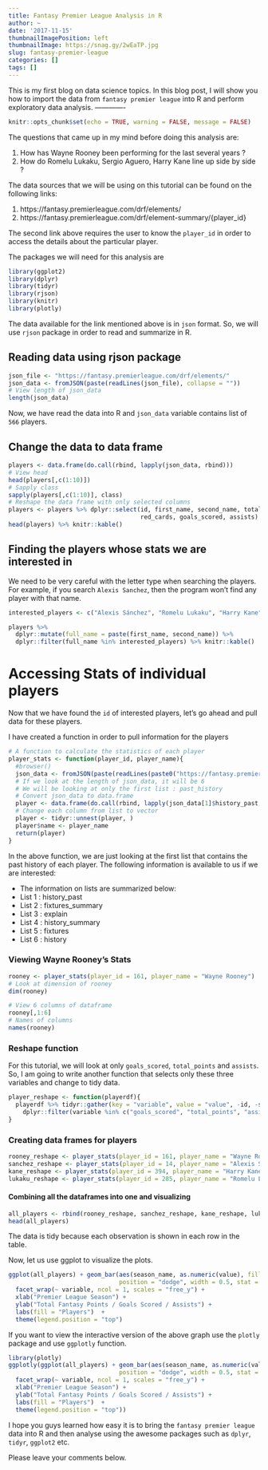 ---
title: Fantasy Premier League Analysis in R
author: ~
date: '2017-11-15'
thumbnailImagePosition: left
thumbnailImage: https://snag.gy/2wEaTP.jpg
slug: fantasy-premier-league
categories: []
tags: []
---


This is my first blog on data science topics. In this blog post, I will show you 
how to import the data from `fantasy premier league` into R and perform exploratory 
data analysis. 
------------- 


```{r setup, include=FALSE}
knitr::opts_chunk$set(echo = TRUE, warning = FALSE, message = FALSE)
```

The questions that came up in my mind before doing this analysis are: 

1. How has Wayne Rooney been performing for the last several years ? 
2. How do Romelu Lukaku, Sergio Aguero, Harry Kane line up side by side ? 

The data sources that we will be using on this tutorial can be found on the following links: 

1. https://fantasy.premierleague.com/drf/elements/
2. https://fantasy.premierleague.com/drf/element-summary/{player_id} 

The second link above requires the user to know the `player_id` in order to access 
the details about the particular player. 

The packages we will need for this analysis are 

```{r warning=FALSE, message=FALSE}
library(ggplot2)
library(dplyr)
library(tidyr)
library(rjson)
library(knitr)
library(plotly)
```

The data available for the link mentioned above is in `json` format. So, we will 
use `rjson` package in order to read and summarize in R. 

## Reading data using rjson package

```{r}
json_file <- "https://fantasy.premierleague.com/drf/elements/"
json_data <- fromJSON(paste(readLines(json_file), collapse = ""))
# View length of json_data
length(json_data)
```

Now, we have read the data into R and `json_data` variable contains list of `566` 
players. 

## Change the data to data frame 

```{r}
players <- data.frame(do.call(rbind, lapply(json_data, rbind)))
# View head
head(players[,c(1:10)])
# Sapply class
sapply(players[,c(1:10)], class)
# Reshape the data frame with only selected columns
players <- players %>% dplyr::select(id, first_name, second_name, total_points, yellow_cards, 
                                     red_cards, goals_scored, assists)
head(players) %>% knitr::kable()
```

## Finding the players whose stats we are interested in 

We need to be very careful with the letter type when searching the players. For example, 
if you search `Alexis Sanchez`, then the program won't find any player with that name. 

```{r}
interested_players <- c("Alexis Sánchez", "Romelu Lukaku", "Harry Kane", "Wayne Rooney")

players %>% 
  dplyr::mutate(full_name = paste(first_name, second_name)) %>%
  dplyr::filter(full_name %in% interested_players) %>% knitr::kable()
```


# Accessing Stats of individual players

Now that we have found the `id` of interested players, let's go ahead and pull data for 
these players. 

I have created a function in order to pull information for the players 

```{r}
# A function to calculate the statistics of each player 
player_stats <- function(player_id, player_name){
  #browser()
  json_data <- fromJSON(paste(readLines(paste0("https://fantasy.premierleague.com/drf/element-summary/", player_id)), collapse = ""))
  # If we look at the length of json_data, it will be 6 
  # We will be looking at only the first list : past_history
  # Convert json_data to data.frame
  player <- data.frame(do.call(rbind, lapply(json_data[1]$history_past, rbind)))
  # Change each column from list to vector
  player <- tidyr::unnest(player, )
  player$name <- player_name
  return(player)
}
```

In the above function, we are just looking at the first list that contains the 
past history of each player. The following information is available to us if we are interested:

  * The information on lists are summarized below:
  * List 1 : history_past
  * List 2 : fixtures_summary
  * List 3 : explain
  * List 4 : history_summary
  * List 5 : fixtures
  * List 6 : history
  
### Viewing Wayne Rooney's Stats 

```{r}
rooney <- player_stats(player_id = 161, player_name = "Wayne Rooney")
# Look at dimension of rooney
dim(rooney)

# View 6 columns of dataframe
rooney[,1:6]
# Names of columns
names(rooney)
```

### Reshape function 

For this tutorial, we will look at only `goals_scored`, `total_points` and `assists`. 
So, I am going to write another function that selects only these three variables and
change to tidy data. 

```{r}
player_reshape <- function(playerdf){
  playerdf %>% tidyr::gather(key = "variable", value = "value", -id, -season_name, -name) %>% 
    dplyr::filter(variable %in% c("goals_scored", "total_points", "assists"))  
}
```

### Creating data frames for players 

```{r}
rooney_reshape <- player_stats(player_id = 161, player_name = "Wayne Rooney") %>% player_reshape()
sanchez_reshape <- player_stats(player_id = 14, player_name = "Alexis Sanchez") %>% player_reshape()
kane_reshape <- player_stats(player_id = 394, player_name = "Harry Kane") %>% player_reshape()
lukaku_reshape <- player_stats(player_id = 285, player_name = "Romelu Lukaku") %>% player_reshape()
```

#### Combining all the dataframes into one and visualizing

```{r}
all_players <- rbind(rooney_reshape, sanchez_reshape, kane_reshape, lukaku_reshape)
head(all_players)
```

The data is tidy because each observation is shown in each row in the table. 

Now, let us use ggplot to visualize the plots. 

```{r}
ggplot(all_players) + geom_bar(aes(season_name, as.numeric(value), fill = name), 
                               position = "dodge", width = 0.5, stat = "identity") + 
  facet_wrap(~ variable, ncol = 1, scales = "free_y") + 
  xlab("Premier League Season") + 
  ylab("Total Fantasy Points / Goals Scored / Assists") + 
  labs(fill = "Players")  + 
  theme(legend.position = "top")
```

If you want to view the interactive version of the above graph use the `plotly` package and 
use `ggplotly` function. 

```{r}
library(plotly)
ggplotly(ggplot(all_players) + geom_bar(aes(season_name, as.numeric(value), fill = name), 
                               position = "dodge", width = 0.5, stat = "identity") + 
  facet_wrap(~ variable, ncol = 1, scales = "free_y") + 
  xlab("Premier League Season") + 
  ylab("Total Fantasy Points / Goals Scored / Assists") + 
  labs(fill = "Players")  + 
  theme(legend.position = "top"))
```

I hope you guys learned how easy it is to bring the `fantasy premier league` data into R
and then analyse using the awesome packages such as `dplyr`, `tidyr`, `ggplot2` etc. 

Please leave your comments below. 